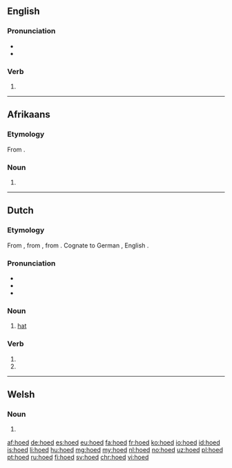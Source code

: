 ==English==

===Pronunciation===
* {{IPA|/həʊd/|lang=en}}
* {{rhymes|əʊd|lang=en}}

===Verb===
{{head|en|verb form}}

# {{en-past of|hoe}}

----

==Afrikaans==

===Etymology===
From {{etyl|nl|af}} {{m|nl|hoed}}.

===Noun===
{{af-noun|hoede|pl2=hoedens}}

# {{l|en|hat}}

----

==Dutch==

===Etymology===
From {{inh|nl|dum|hoet}}, from {{inh|nl|odt|*huot}}, from {{inh|nl|gem-pro|*hōdaz}}. Cognate to German {{m|de|Hut}}, English {{m|en|hood}}.

===Pronunciation===
* {{rhymes|ut|lang=nl}}
* {{IPA|/ɦut/|lang=nl}}
* {{audio|Nl-hoed.ogg|Audio|lang=nl}}

===Noun===
{{nl-noun|m|-en|hoedje}}

# [[hat]]

===Verb===
{{nl-verb-form}}

# {{nl-verb form of|p=1|n=sg|t=pres|m=ind|hoeden}}
# {{nl-verb form of|m=imp|hoeden}}

----

==Welsh==

===Noun===
{{head|cy|mutated noun}}

# {{h-prothesis of|hoed|lang=cy}}

[[af:hoed]]
[[de:hoed]]
[[es:hoed]]
[[eu:hoed]]
[[fa:hoed]]
[[fr:hoed]]
[[ko:hoed]]
[[io:hoed]]
[[id:hoed]]
[[is:hoed]]
[[li:hoed]]
[[hu:hoed]]
[[mg:hoed]]
[[my:hoed]]
[[nl:hoed]]
[[no:hoed]]
[[uz:hoed]]
[[pl:hoed]]
[[pt:hoed]]
[[ru:hoed]]
[[fi:hoed]]
[[sv:hoed]]
[[chr:hoed]]
[[vi:hoed]]